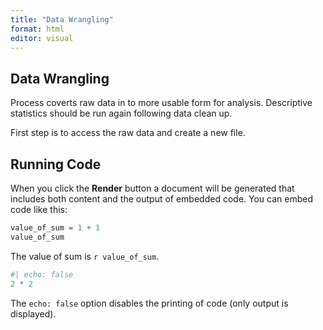 ```yaml
---
title: "Data Wrangling"
format: html
editor: visual
---
```


## Data Wrangling

Process coverts raw data in to more usable form for analysis. Descriptive statistics should be run again following data clean up.

First step is to access the raw data and create a new file.

## Running Code

When you click the **Render** button a document will be generated that includes both content and the output of embedded code. You can embed code like this:

```r
value_of_sum = 1 + 1
value_of_sum
```

The value of sum is `r value_of_sum`.

```r
#| echo: false
2 * 2
```

The `echo: false` option disables the printing of code (only output is displayed).
